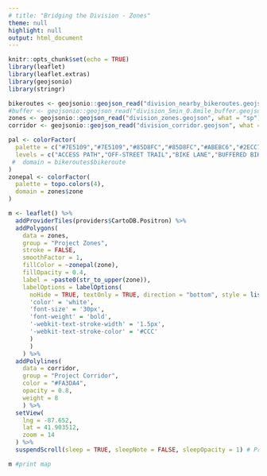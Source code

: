 ```yaml
---
# title: "Bridging the Division - Zones"
theme: null
highlight: null
output: html_document
---
```


```r
knitr::opts_chunk$set(echo = TRUE)
library(leaflet)
library(leaflet.extras)
library(geojsonio)
library(stringr)
```

```r
bikeroutes <- geojsonio::geojson_read("division_nearby_bikeroutes.geojson", what = "sp")
#buffer <- geojsonio::geojson_read("division_5min_0.8mile_buffer.geojson", what = "sp")
zones <- geojsonio::geojson_read("division_zones.geojson", what = "sp")
corridor <- geojsonio::geojson_read("division_corridor.geojson", what = "sp")
```
```r
pal <- colorFactor(
  palette = c("#7E5109","#7E5109","#85D8FC","#85D8FC","#ABEBC6","#2ECC71","#FCDE66"),
  levels = c("ACCESS PATH","OFF-STREET TRAIL","BIKE LANE","BUFFERED BIKE LANE","NEIGHBORHOOD GREENWAY","PROTECTED BIKE LANE","SHARED-LANE")
 #  domain = bikeroutes$bikeroute
)
zonepal <- colorFactor(
  palette = topo.colors(4),
  domain = zones$zone
)
```

```r
m <- leaflet() %>%
  addProviderTiles(providers$CartoDB.Positron) %>%
  addPolygons(
    data = zones,
    group = "Project Zones",
    stroke = FALSE,
    smoothFactor = 1,
    fillColor = ~zonepal(zone),
    fillOpacity = 0.4,
    label = ~paste0(str_to_upper(zone)),
    labelOptions = labelOptions(
      noHide = TRUE, textOnly = TRUE, direction = "bottom", style = list(
      'color' = 'white',
      'font-size' = '30px',
      'font-weight' = 'bold',
      '-webkit-text-stroke-width' = '1.5px',
      '-webkit-text-stroke-color' = '#CCC'
      )
      )
    ) %>%
  addPolylines(
    data = corridor,
    group = "Project Corridor",
    color = "#FA3DA4",
    opacity = 0.8,
    weight = 8
    ) %>%
  setView(
    lng = -87.652,
    lat = 41.903512,
    zoom = 14
  ) %>%
  suspendScroll(sleep = TRUE, sleepNote = FALSE, sleepOpacity = 1) # Prevents accidental zooming on Mac

m #print map
```
